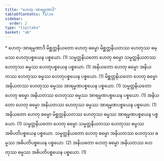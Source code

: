 ```yaml
---
title: "ဟေတု-အာရမ္မဏာဒိ"
tableOfContents: false
sidebar:
  order: 2
type: "tipitaka"
basket: "ab"
---
```



<DynamicBreadcrumb />

<Paragraph type="center">
* ဟေတု-အာရမ္မဏာဒိ
</Paragraph>

<Division number="182">

<Paragraph number="673">
မိစ္ဆတ္တနိယတော ဟေတု ဓမ္မော မိစ္ဆတ္တနိယတဿ ဟေတုဿ ဓမ္မဿ ဟေတုပစ္စယေန ပစ္စယော. (1)
</Paragraph>

<Paragraph number="674">
သမ္မတ္တနိယတော ဟေတု ဓမ္မော သမ္မတ္တနိယတဿ ဟေတုဿ ဓမ္မဿ ဟေတုပစ္စယေန ပစ္စယော. (1)
</Paragraph>

<Paragraph number="675">
အနိယတော ဟေတု ဓမ္မော အနိယတဿ ဟေတုဿ ဓမ္မဿ ဟေတုပစ္စယေန ပစ္စယော. (1)
</Paragraph>

<Paragraph number="676">
မိစ္ဆတ္တနိယတော ဟေတု ဓမ္မော အနိယတဿ ဟေတုဿ ဓမ္မဿ အာရမ္မဏပစ္စယေန ပစ္စယော. (1)
</Paragraph>

<Paragraph number="677">
သမ္မတ္တနိယတော ဟေတု ဓမ္မော အနိယတဿ ဟေတုဿ ဓမ္မဿ အာရမ္မဏပစ္စယေန ပစ္စယော. (1)
</Paragraph>

<Paragraph number="678">
အနိယတော ဟေတု ဓမ္မော အနိယတဿ ဟေတုဿ ဓမ္မဿ အာရမ္မဏပစ္စယေန ပစ္စယော. (1)
</Paragraph>

<Paragraph number="679">
အနိယတော ဟေတု ဓမ္မော မိစ္ဆတ္တနိယတဿ ဟေတုဿ ဓမ္မဿ အာရမ္မဏပစ္စယေန ပစ္စယော. (1)
</Paragraph>

<Paragraph number="680">
သမ္မတ္တနိယတော ဟေတု ဓမ္မော သမ္မတ္တနိယတဿ ဟေတုဿ ဓမ္မဿ အဓိပတိပစ္စယေန ပစ္စယော. သမ္မတ္တနိယတော ဟေတု ဓမ္မော အနိယတဿ ဟေတုဿ ဓမ္မဿ အဓိပတိပစ္စယေန ပစ္စယော. (2)
</Paragraph>

<Paragraph number="681">
အနိယတော ဟေတု ဓမ္မော အနိယတဿ ဟေတုဿ ဓမ္မဿ အဓိပတိပစ္စယေန ပစ္စယော. (1)
</Paragraph>
</Division>